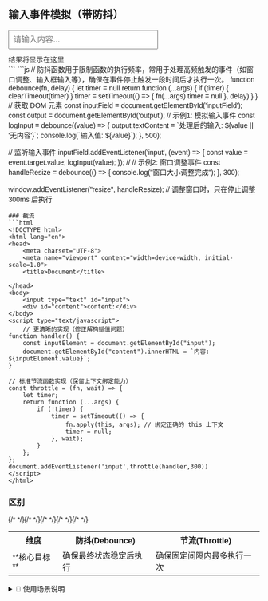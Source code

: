 

<Title text="一些常见的面试题"/>
:::note
这是一个 `note` 类型的 `block`
:::
## 防抖截流
### 防抖
```html
<!DOCTYPE html>
<html lang="en">
<head>
    <meta charset="UTF-8">
    <meta name="viewport" content="width=device-width, initial-scale=1.0">
    <title>Document</title>
    <style>
        body {
            font-family: Arial, sans-serif;
            padding: 20px;
        }
        #inputField {
            padding: 8px;
            font-size: 16px;
            width: 300px;
        }
        #output {
            margin-top: 10px;
            color: #333;
        }
        </style>
</head>
<body>
    <h2>输入事件模拟（带防抖）</h2>
    <input type="text" id="inputField" placeholder="请输入内容...">
    <div id="output">结果将显示在这里</div>
    <script src="./debounce.js"></script>
</body>
</html>
```
```js
// 防抖函数用于限制函数的执行频率，常用于处理高频触发的事件（如窗口调整、输入框输入等），确保在事件停止触发一段时间后才执行一次。
function debounce(fn, delay) {
    let timer = null
    return function (...args) {
        if (timer) {
            clearTimeout(timer)
        }
        timer = setTimeout(() => {
            fn(...args)
            timer = null
        }, delay)
    }
}
// 获取 DOM 元素
const inputField = document.getElementById('inputField');
const output = document.getElementById('output');
// 示例1: 模拟输入事件
const logInput = debounce((value) => {
    output.textContent = `处理后的输入: ${value || '无内容'}`;
    console.log(`输入值: ${value}`);
}, 500);

 
// 监听输入事件
inputField.addEventListener('input', (event) => {
    const value = event.target.value;
    logInput(value);
});
// // 示例2: 窗口调整事件
const handleResize = debounce(() => {
    console.log("窗口大小调整完成");
}, 300);

window.addEventListener("resize", handleResize); // 调整窗口时，只在停止调整 300ms 后执行
```
### 截流
```html
<!DOCTYPE html>
<html lang="en">
<head>
    <meta charset="UTF-8">
    <meta name="viewport" content="width=device-width, initial-scale=1.0">
    <title>Document</title>

</head>
<body>
    <input type="text" id="input">
    <div id="content">content:</div>
</body>
<script type="text/javascript">
    // 更清晰的实现（修正解构赋值问题）
function handler() {
    const inputElement = document.getElementById("input");
    document.getElementById("content").innerHTML = `内容: ${inputElement.value}`;
}

// 标准节流函数实现（保留上下文绑定能力）
const throttle = (fn, wait) => {
    let timer;
    return function (...args) {
        if (!timer) {
            timer = setTimeout(() => {
                fn.apply(this, args); // 绑定正确的 this 上下文
                timer = null;
            }, wait);
        }
    };
};
document.addEventListener('input',throttle(handler,300))
</script>
</html>
```
### 区别
<table className="block bord...">{/*
*/}<tbody>{/*
*/}<tr>
  <th>维度</th>
  <th>防抖(Debounce)</th>
  <th>节流(Throttle)</th>
</tr>{/*
*/}<tr>
  <td>**核心目标**</td>
  <td>确保最终状态稳定后执行</td>
  <td>确保固定间隔内最多执行一次</td>
</tr>{/*
*/}</tbody>{/*
*/}</table>

<details>
<summary>📌 使用场景说明</summary>

- `防抖`：适用于需要等待用户停止操作后执行的场景（如搜索框输入联想）
- `节流`：适用于需要限制操作频率的场景（如窗口resize事件、滚动事件）
</details>

